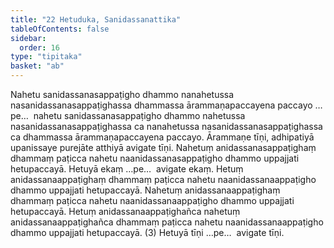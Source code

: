 ```yaml
---
title: "22 Hetuduka, Sanidassanattika"
tableOfContents: false
sidebar:
  order: 16
type: "tipitaka"
basket: "ab"
---
```



<DynamicBreadcrumb />

<Division number="29">

<Paragraph number="80">
Nahetu sanidassanasappaṭigho dhammo nanahetussa nasanidassanasappaṭighassa dhammassa ārammaṇapaccayena paccayo …pe…  nahetu sanidassanasappaṭigho dhammo nahetussa nasanidassanasappaṭighassa ca nanahetussa nasanidassanasappaṭighassa ca dhammassa ārammaṇapaccayena paccayo. Ārammaṇe tīṇi, adhipatiyā upanissaye purejāte atthiyā avigate tīṇi.
</Paragraph>

<Paragraph number="81">
Nahetuṃ anidassanasappaṭighaṃ dhammaṃ paṭicca nahetu naanidassanasappaṭigho dhammo uppajjati hetupaccayā. Hetuyā ekaṃ …pe…  avigate ekaṃ.
</Paragraph>

<Paragraph number="82">
Hetuṃ anidassanaappaṭighaṃ dhammaṃ paṭicca nahetu naanidassanaappaṭigho dhammo uppajjati hetupaccayā. Nahetuṃ anidassanaappaṭighaṃ dhammaṃ paṭicca nahetu naanidassanaappaṭigho dhammo uppajjati hetupaccayā. Hetuṃ anidassanaappaṭighañca nahetuṃ anidassanaappaṭighañca dhammaṃ paṭicca nahetu naanidassanaappaṭigho dhammo uppajjati hetupaccayā. (3) Hetuyā tīṇi …pe…  avigate tīṇi.
</Paragraph>
</Division>